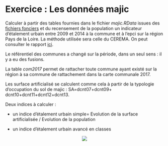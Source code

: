# Exercice : Les données majic

Calculer à partir des tables fournies dans le fichier *majic.RData* issues des [fichiers fonciers](http://piece-jointe-carto.developpement-durable.gouv.fr/NAT004/DTerNP/html3/_ff_descriptif_tables_image.html#pnb10) et du recensement de la population un indicateur d’étalement urbain entre 2009 et 2014 à la commune et à l’epci sur la région Pays de la Loire. La méthode utilisée sera celle du CEREMA. On peut consulter le rapport [ici](pic/Rapport_final_SOeS_phase_2_v8_cle01f492.pdf).

Le référentiel des communes a changé sur la période, dans un seul sens : il y a eu des fusions.

La table *com2017* permet de rattacher toute commune ayant existé sur la région à sa commune de rattachement dans la carte communale 2017.

Les surface artificialisé se calculent comme cela à partir de la typologie d'occupation du sol de majic : SA=dcnt07+dcnt09+ dcnt10+dcnt11+dcnt12+dcnt13.

Deux indices à calculer : 

- un indice d’étalement urbain simple= Evolution de la surface artificialisée  /  Evolution de la population

- un indice d’étalement urbain avancé en classes

<center>![](pic/etalementurbain.png)</center>
